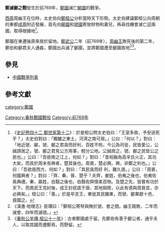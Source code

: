 {{Infobox Military Conflict
|conflict=鄭滅鄶之戰
|partof=
|date=前769年
|place=[[鄶國|鄶國]]
|result=[[鄶國|鄶國]]被[[鄭國|鄭國]]所滅
|combatant1=[[鄭國|鄭國]]
|combatant2= [[鄶國|鄶國]]
|commander1=[[鄭武公|鄭武公]]
|commander2=不詳
|strength1=不詳
|strength2=不詳
|casualties1=不詳
|casualties2=不詳
}}
'''鄭滅鄶之戰'''發生於前769年，[[鄭國|鄭國]]滅亡[[鄶國|鄶國]]的戰爭。

[[西周|西周]]周幽王在位時，太史伯向[[鄭桓公|鄭桓公]]分析當時天下形勢。太史伯建議鄭桓公向周朝的東都[[成周|成周]]附近發展，首先向[[鄶國|鄶國]]和[[虢國|虢國]]寄放財物和妻兒，再尋找機會滅亡這兩國，取得根據地<ref>《[[s:史記/卷042|史記卷四十二 鄭世家第十二]]》：於是桓公問太史伯曰：「王室多故，予安逃死乎？」太史伯對曰：「獨雒之東土，河濟之南可居。」公曰：「何以？」對曰：「地近虢、鄶，虢、鄶之君貪而好利，百姓不附。今公為司徒，民皆愛公，公誠請居之，虢、鄶之君見公方用事，輕分公地。公誠居之，虢、鄶之民皆公之民也。」公曰：「吾欲南之江上，何如？」對曰：「昔祝融為高辛氏火正，其功大矣，而其於周未有興者，楚其後也。周衰，楚必興。興，非鄭之利也。」公曰：「吾欲居西方，何如？」對曰：「其民貪而好 利，難久居。」公曰：「周衰，何國興者？」對曰：「齊、秦、晉、楚乎？夫齊，姜姓，伯夷之後也，伯夷佐堯典禮。秦，嬴姓，伯翳之後也，伯翳佐舜懷柔百物。及楚之先，皆嘗有功於天下。而周武王克紂後，成王封叔虞于唐，其地阻險，以此有德與周衰並，亦必興矣。」桓公曰：「善。」於是卒言王，東徙其民雒東，而虢、鄶果獻十邑，竟國之。</ref>。

鄭國在東遷後原來居於留地。[[鄭武公|鄭武公]]二年（前769年），[[周幽王|周幽王]]敗死後的第二年，鄭伯和鄶君夫人通姦，鄭國出兵滅了鄶國，並將鄭國遷至鄶國故地<ref>《漢書·地理志》臣瓚曰：「鄭桓公寄帑與賄於虢、會之間。幽王既敗，二年而滅會，四年而滅虢。」</ref><ref>《[[s:春秋公羊傳/桓公|春秋公羊傳 桓公十一年]]》：古者鄭國處于留。先鄭伯有善于鄶公者，通乎夫人，以取其國而遷鄭焉，而野留。</ref>。

==參見==
*[[中國戰爭列表|中國戰爭列表]]

==參考文獻==
{{reflist}}

[[category:鄭國|category:鄭國]]
[[Category:春秋戰國戰役|Category:春秋戰國戰役]]
[[Category:前769年|Category:前769年]]